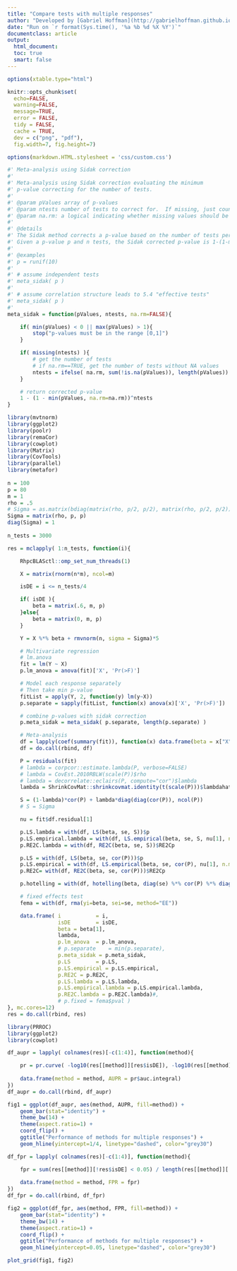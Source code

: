```yaml
---
title: "Compare tests with multiple responses"
author: "Developed by [Gabriel Hoffman](http://gabrielhoffman.github.io/)"
date: "Run on `r format(Sys.time(), '%a %b %d %X %Y')`"
documentclass: article
output: 
  html_document:
  toc: true
  smart: false
---
```


<!--- 
# run analysis
cd /Users/gabrielhoffman/workspace/repos/misc_vp

cd /sc/arion/projects/CommonMind/hoffman/misc_vp
cd /hpc/users/hoffmg01/work/misc_vp/
R

system("ml git; git pull"); rmarkdown::render("compare_multivariate_tests.Rmd", output_dir='./', intermediates_dir='./')

https://hoffmg01.hpc.mssm.edu/misc_vp/compare_multivariate_tests.html

# LS_empirical_Dev.R

--->

```r
options(xtable.type="html")

knitr::opts_chunk$set(
  echo=FALSE,
  warning=FALSE,
  message=TRUE,
  error = FALSE,
  tidy = FALSE,
  cache = TRUE,
  dev = c("png", "pdf"), 
  fig.width=7, fig.height=7)

options(markdown.HTML.stylesheet = 'css/custom.css')
```

```r
#' Meta-analysis using Sidak correction
#'
#' Meta-analysis using Sidak correction evaluating the minimum 
#' p-value correcting for the number of tests.
#'
#' @param pValues array of p-values 
#' @param ntests number of tests to correct for.  If missing, just counts number of p-values
#' @param na.rm: a logical indicating whether missing values should be removed.
#'
#' @details
#' The Sidak method corrects a p-value based on the number of tests performed.  
#' Given a p-value p and n tests, the Sidak corrected p-value is 1-(1-min(p))^n 
#'
#' @examples
#' p = runif(10)
#'
#' # assume independent tests
#' meta_sidak( p )
#' 
#' # assume correlation structure leads to 5.4 "effective tests"
#' meta_sidak( p )
#'
meta_sidak = function(pValues, ntests, na.rm=FALSE){

	if( min(pValues) < 0 || max(pValues) > 1){
		stop("p-values must be in the range [0,1]")
	}

	if( missing(ntests) ){
		# get the number of tests
		# if na.rm==TRUE, get the number of tests without NA values
		ntests = ifelse( na.rm, sum(!is.na(pValues)), length(pValues))
	}

	# return corrected p-value
	1 - (1 - min(pValues, na.rm=na.rm))^ntests
}
```

```r
library(mvtnorm)
library(ggplot2)
library(poolr)
library(remaCor)
library(cowplot)
library(Matrix)
library(CovTools)
library(parallel)
library(metafor)
 
n = 100
p = 80
m = 1
rho = .5
# Sigma = as.matrix(bdiag(matrix(rho, p/2, p/2), matrix(rho, p/2, p/2)))
Sigma = matrix(rho, p, p)
diag(Sigma) = 1
 
n_tests = 3000

res = mclapply( 1:n_tests, function(i){

	RhpcBLASctl::omp_set_num_threads(1) 

	X = matrix(rnorm(n*m), ncol=m)

	isDE = i <= n_tests/4

	if( isDE ){
		beta = matrix(.6, m, p)
	}else{
		beta = matrix(0, m, p)
	}

	Y = X %*% beta + rmvnorm(n, sigma = Sigma)*5

	# Multivariate regression
	# lm.anova
	fit = lm(Y ~ X)
	p.lm_anova = anova(fit)['X', 'Pr(>F)']

	# Model each response separately
	# Then take min p-value
	fitList = apply(Y, 2, function(y) lm(y~X))
	p.separate = sapply(fitList, function(x) anova(x)['X', 'Pr(>F)'])

	# combine p-values with sidak correction
	p.meta_sidak = meta_sidak( p.separate, length(p.separate) )

	# Meta-analysis
	df = lapply(coef(summary(fit)), function(x) data.frame(beta = x["X", 1], se = x["X", 2]))
	df = do.call(rbind, df)

	P = residuals(fit)
	# lambda = corpcor::estimate.lambda(P, verbose=FALSE)
	# lambda = CovEst.2010RBLW(scale(P))$rho
	# lambda = decorrelate::eclairs(P, compute="cor")$lambda
	lambda = ShrinkCovMat::shrinkcovmat.identity(t(scale(P)))$lambdahat

	S = (1-lambda)*cor(P) + lambda*diag(diag(cor(P)), ncol(P))
	# S = Sigma

	nu = fit$df.residual[1]

	p.LS.lambda = with(df, LS(beta, se, S))$p
	p.LS.empirical.lambda = with(df, LS.empirical(beta, se, S, nu[1], n.mc.samples=1e3))$p
	p.RE2C.lambda = with(df, RE2C(beta, se, S))$RE2Cp

	p.LS = with(df, LS(beta, se, cor(P)))$p
	p.LS.empirical = with(df, LS.empirical(beta, se, cor(P), nu[1], n.mc.samples=1e3))$p
	p.RE2C= with(df, RE2C(beta, se, cor(P)))$RE2Cp

	p.hotelling = with(df, hotelling(beta, diag(se) %*% cor(P) %*% diag(se), n))

	# fixed effects test
	fema = with(df, rma(yi=beta, sei=se, method="EE"))

	data.frame(	i 			= i,
				isDE		= isDE, 
				beta = beta[1],
				lambda,
				p.lm_anova 	= p.lm_anova,
				# p.separate 	= min(p.separate), 
				p.meta_sidak = p.meta_sidak,
				p.LS 		= p.LS,
				p.LS.empirical = p.LS.empirical,
				p.RE2C = p.RE2C,
				p.LS.lambda = p.LS.lambda,
				p.LS.empirical.lambda = p.LS.empirical.lambda,
				p.RE2C.lambda = p.RE2C.lambda)#,
				# p.fixed = fema$pval )
}, mc.cores=12)
res = do.call(rbind, res)
```

```r
library(PRROC)
library(ggplot2)
library(cowplot)

df_aupr = lapply( colnames(res)[-c(1:4)], function(method){

	pr = pr.curve( -log10(res[[method]][res$isDE]), -log10(res[[method]][!res$isDE]), curve=TRUE )
	
	data.frame(method = method, AUPR = pr$auc.integral)
})
df_aupr = do.call(rbind, df_aupr)

fig1 = ggplot(df_aupr, aes(method, AUPR, fill=method)) + 
	geom_bar(stat="identity") + 
	theme_bw(14) + 
	theme(aspect.ratio=1) + 
	coord_flip() + 
	ggtitle("Performance of methods for multiple responses") + 
	geom_hline(yintercept=1/4, linetype="dashed", color="grey30")

df_fpr = lapply( colnames(res)[-c(1:4)], function(method){

	fpr = sum(res[[method]][!res$isDE] < 0.05) / length(res[[method]][!res$isDE])
	
	data.frame(method = method, FPR = fpr)
})
df_fpr = do.call(rbind, df_fpr)

fig2 = ggplot(df_fpr, aes(method, FPR, fill=method)) + 
	geom_bar(stat="identity") + 
	theme_bw(14) + 
	theme(aspect.ratio=1) + 
	coord_flip() + 
	ggtitle("Performance of methods for multiple responses") + 
	geom_hline(yintercept=0.05, linetype="dashed", color="grey30")

plot_grid(fig1, fig2)
```












